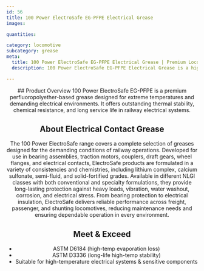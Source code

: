 ```yaml
---
id: 56
title: 100 Power ElectroSafe EG-PFPE Electrical Grease
images:

quantities:

category: locomotive
subcategory: grease
meta:
  title: 100 Power ElectroSafe EG-PFPE Electrical Grease | Premium Locomotive Electrical Grease
  description: 100 Power ElectroSafe EG-PFPE Electrical Grease is a high-performance perfluoropolyether (PFPE) grease for locomotive electrical systems. It provides exceptional thermal stability, chemical resistance, and long service life in extreme temperatures and demanding electrical environments. Meets ASTM D6184 and ASTM D3336 standards, ensuring reliable performance in high-temperature electrical systems and sensitive railway components.

---
```


<Header>
  ## Product Overview
  100 Power ElectroSafe EG-PFPE is a premium perfluoropolyether-based grease designed for extreme temperatures and demanding electrical environments. It offers outstanding thermal stability, chemical resistance, and long service life in railway electrical systems.

  ## About Electrical Contact Grease
  The 100 Power ElectroSafe range covers a complete selection of greases designed for the demanding conditions of railway operations. Developed for use in bearing assemblies, traction motors, couplers, draft gears, wheel flanges, and electrical contacts, ElectroSafe products are formulated in a variety of consistencies and chemistries, including lithium complex, calcium sulfonate, semi-fluid, and solid-fortified grades. Available in different NLGI classes with both conventional and specialty formulations, they provide long-lasting protection against heavy loads, vibration, water washout, corrosion, and electrical stress. From bearing protection to electrical insulation, ElectroSafe delivers reliable performance across freight, passenger, and shunting locomotives, reducing maintenance needs and ensuring dependable operation in every environment.

  ## Meet & Exceed
  - ASTM D6184 (high-temp evaporation loss)
  - ASTM D3336 (long-life high-temp stability)
  - Suitable for high-temperature electrical systems & sensitive components

</Header>
